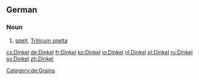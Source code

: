 {{wikipedia|lang=de}}
==German==
===Noun===
{{de-noun|m|Dinkels|Dinkel}}
# [[spelt#Etymology_2|spelt]], [[Triticum spelta]]
[[Category:de:Grains]]

[[cs:Dinkel]]
[[de:Dinkel]]
[[fr:Dinkel]]
[[ko:Dinkel]]
[[io:Dinkel]]
[[nl:Dinkel]]
[[pl:Dinkel]]
[[ru:Dinkel]]
[[sv:Dinkel]]
[[zh:Dinkel]]